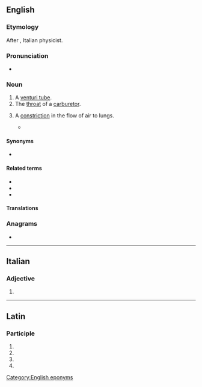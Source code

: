 {{also|Venturi}}
==English==
{{wikipedia}}

===Etymology===
After {{w|Giovanni Battista Venturi}}, Italian physicist.

===Pronunciation===
* {{IPA|/vɛnˈtjʊəɹi/|lang=en}}

===Noun===
{{en-noun|s|venturi}}

# A [[venturi tube]].
# The [[throat]] of a [[carburetor]].
# {{lb|en|rare|pathology}} A [[constriction]] in the flow of air to lungs.
#* {{quote-book|lang=en|year=1973|passage=He’s at the age where mucus is a daily companion, a culture of mucus among the old, mucus in a thousand manifestations, appearing in clots by total surprise on a friend’s tablecloth, rimming his breath-passages at night in hard '''venturi''', enough to darken the outlines of dreams and send him awake, pleading.|author=Thomas Pynchon|title=Gravity's Rainbow}}

====Synonyms====
* {{l|en|venturi tube}}

====Related terms====
* {{l|en|venturi effect}}
* {{l|en|venturi mask}}
* {{l|en|venturi scrubber}}

====Translations====
{{trans-see|venturi tube}}

{{trans-see|throat of a carburetor|throat}}

===Anagrams===
* {{anagrams|en|a=einrtuv|unrivet}}

[[Category:English eponyms]]

----

==Italian==

===Adjective===
{{head|it|adjective form}}

# {{plural of|it|venturo}}

----

==Latin==

===Participle===
{{la-part-form|ventūrī}}

# {{inflection of|la|ventūrus||nom|m|p}}
# {{inflection of|la|ventūrus||gen|m|s}}
# {{inflection of|la|ventūrus||gen|n|s}}
# {{inflection of|la|ventūrus||voc|m|p}}